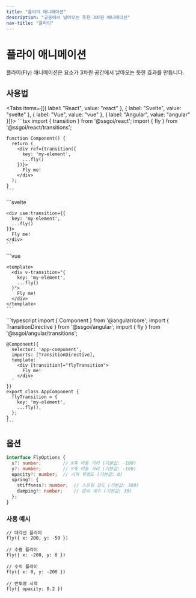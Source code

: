 ```yaml
---
title: "플라이 애니메이션"
description: "공중에서 날아오는 듯한 3차원 애니메이션"
nav-title: "플라이"
---
```


# 플라이 애니메이션

플라이(Fly) 애니메이션은 요소가 3차원 공간에서 날아오는 듯한 효과를 만듭니다.

<TransitionDemo type="fly" />

## 사용법

<Tabs items={[{ label: "React", value: "react" }, { label: "Svelte", value: "svelte" }, { label: "Vue", value: "vue" }, { label: "Angular", value: "angular" }]}>
  <TabPanel value="react">
    ```tsx
    import { transition } from '@ssgoi/react';
    import { fly } from '@ssgoi/react/transitions';

    function Component() {
      return (
        <div ref={transition({
          key: 'my-element',
          ...fly()
        })}>
          Fly me!
        </div>
      );
    }
    ```
  </TabPanel>
  <TabPanel value="svelte">
    ```svelte
    <script>
      import { transition } from '@ssgoi/svelte';
      import { fly } from '@ssgoi/svelte/transitions';
    </script>

    <div use:transition={{
      key: 'my-element',
      ...fly()
    }}>
      Fly me!
    </div>
    ```
  </TabPanel>
  <TabPanel value="vue">
    ```vue
    <script setup>
    import { fly } from '@ssgoi/vue/transitions';
    </script>

    <template>
      <div v-transition="{
        key: 'my-element',
        ...fly()
      }">
        Fly me!
      </div>
    </template>
    ```
  </TabPanel>
  <TabPanel value="angular">
    ```typescript
    import { Component } from '@angular/core';
    import { TransitionDirective } from '@ssgoi/angular';
    import { fly } from '@ssgoi/angular/transitions';

    @Component({
      selector: 'app-component',
      imports: [TransitionDirective],
      template: `
        <div [transition]="flyTransition">
          Fly me!
        </div>
      `
    })
    export class AppComponent {
      flyTransition = {
        key: 'my-element',
        ...fly(),
      };
    }
    ```
  </TabPanel>
</Tabs>

## 옵션

```typescript
interface FlyOptions {
  x?: number;        // X축 이동 거리 (기본값: -100)
  y?: number;        // Y축 이동 거리 (기본값: -100)
  opacity?: number;  // 시작 투명도 (기본값: 0)
  spring?: {
    stiffness?: number;  // 스프링 강도 (기본값: 300)
    damping?: number;    // 감쇠 계수 (기본값: 30)
  };
}
```

### 사용 예시

```tsx
// 대각선 플라이
fly({ x: 200, y: -50 })

// 수평 플라이
fly({ x: -200, y: 0 })

// 수직 플라이
fly({ x: 0, y: -200 })

// 반투명 시작
fly({ opacity: 0.2 })
```